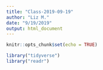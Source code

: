 ```yaml
---
title: "Class-2019-09-19"
author: "Liz M."
date: "9/19/2019"
output: html_document
---
```


```r
knitr::opts_chunk$set(echo = TRUE)

library("tidyverse")
library("readr")
```

